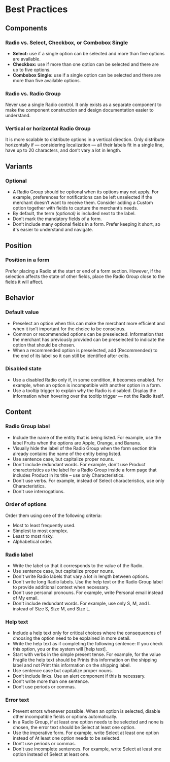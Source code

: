 # Best Practices

## Components

### Radio vs. Select, Checkbox, or Combobox Single

- **Select:** use if a single option can be selected and more than five options are available.
- **Checkbox:** use if more than one option can be selected and there are up to five options.
- **Combobox Single:** use if a single option can be selected and there are more than five available options.

### Radio vs. Radio Group

Never use a single Radio control. It only exists as a separate component to make the component construction and design documentation easier to understand.

### Vertical or horizontal Radio Group

It is more scalable to distribute options in a vertical direction. Only distribute horizontally if — considering localization — all their labels fit in a single line, have up to 20 characters, and don’t vary a lot in length.

## Variants

### Optional

- A Radio Group should be optional when its options may not apply. For example, preferences for notifications can be left unselected if the merchant doesn’t want to receive them. Consider adding a Custom option together with fields to capture the merchant’s needs.
- By default, the term *(optional)* is included next to the label.
- Don’t mark the mandatory fields of a form.
- Don’t include many optional fields in a form. Prefer keeping it short, so it's easier to understand and navigate.

## Position

### Position in a form

Prefer placing a Radio at the start or end of a form section. However, if the selection affects the state of other fields, place the Radio Group close to the fields it will affect.

## Behavior

### Default value

- Preselect an option when this can make the merchant more efficient and when it isn’t important for the choice to be conscious.
- Common or recommended options can be preselected. Information that the merchant has previously provided can be preselected to indicate the option that should be chosen.
- When a recommended option is preselected, add (Recommended) to the end of its label so it can still be identified after edits.

### Disabled state

- Use a disabled Radio only if, in some condition, it becomes enabled. For example, when an option is incompatible with another option in a form.
- Use a tooltip trigger to explain why the Radio is disabled. Display the information when hovering over the tooltip trigger — not the Radio itself.

## Content

### Radio Group label

- Include the name of the entity that is being listed. For example, use the label Fruits when the options are Apple, Orange, and Banana.
- Visually hide the label of the Radio Group when the form section title already contains the name of the entity being listed.
- Use sentence case, but capitalize proper nouns.
- Don't include redundant words. For example, don't use Product characteristics as the label for a Radio Group inside a form page that includes Product in its title – use only Characteristics.
- Don't use verbs. For example, instead of Select characteristics, use only Characteristics.
- Don't use interrogations.

### Order of options

Order them using one of the following criteria:

- Most to least frequently used.
- Simplest to most complex.
- Least to most risky.
- Alphabetical order.

### Radio label

- Write the label so that it corresponds to the value of the Radio.
- Use sentence case, but capitalize proper nouns.
- Don't write Radio labels that vary a lot in length between options.
- Don't write long Radio labels. Use the help text or the Radio Group label to provide additional context when necessary.
- Don't use personal pronouns. For example, write Personal email instead of My email.
- Don't include redundant words. For example, use only S, M, and L instead of Size S, Size M, and Size L.

### Help text

- Include a help text only for critical choices where the consequences of choosing the option need to be explained in more detail.
- Write the help text as if completing the following sentence: If you check this option, you or the system will [help text].
- Start with verbs in the simple present tense. For example, for the value Fragile the help text should be Prints this information on the shipping label and not Print this information on the shipping label.
- Use sentence case but capitalize proper nouns.
- Don’t include links. Use an alert component if this is necessary.
- Don’t write more than one sentence.
- Don’t use periods or commas.

### Error text

- Prevent errors whenever possible. When an option is selected, disable other incompatible fields or options automatically.
- In a Radio Group, if at least one option needs to be selected and none is chosen, the error text should be Select at least one option.
- Use the imperative form. For example, write Select at least one option instead of At least one option needs to be selected.
- Don’t use periods or commas.
- Don't use incomplete sentences. For example, write Select at least one option instead of Select at least one.
